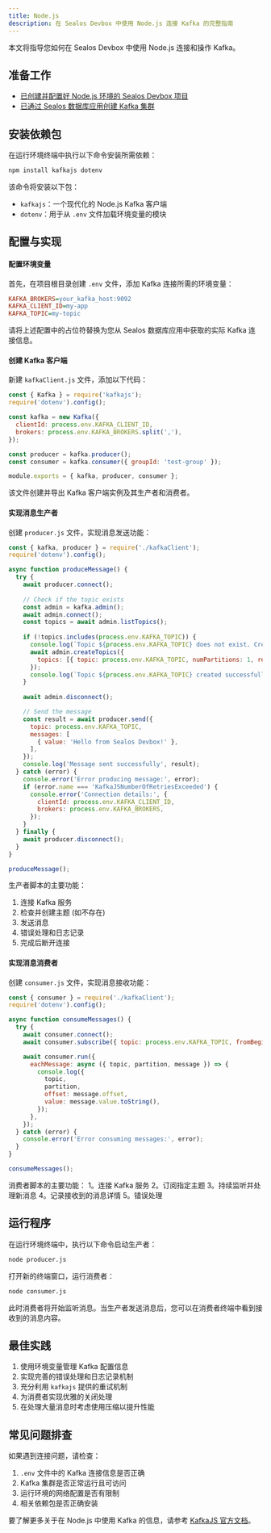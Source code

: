 ```yaml
---
title: Node.js
description: 在 Sealos Devbox 中使用 Node.js 连接 Kafka 的完整指南
---
```


本文将指导您如何在 Sealos Devbox 中使用 Node.js 连接和操作 Kafka。

## 准备工作

- [已创建并配置好 Node.js 环境的 Sealos Devbox 项目](/docs/guides/fundamentals/create-a-project)
- [已通过 Sealos 数据库应用创建 Kafka 集群](./)

## 安装依赖包

在运行环境终端中执行以下命令安装所需依赖：

```bash
npm install kafkajs dotenv
```

该命令将安装以下包：
- `kafkajs`：一个现代化的 Node.js Kafka 客户端
- `dotenv`：用于从 `.env` 文件加载环境变量的模块

## 配置与实现

<div className='steps [&_h4]:step'>

#### 配置环境变量

首先，在项目根目录创建 `.env` 文件，添加 Kafka 连接所需的环境变量：

```ini title=".env"
KAFKA_BROKERS=your_kafka_host:9092
KAFKA_CLIENT_ID=my-app
KAFKA_TOPIC=my-topic
```

请将上述配置中的占位符替换为您从 Sealos 数据库应用中获取的实际 Kafka 连接信息。

#### 创建 Kafka 客户端

新建 `kafkaClient.js` 文件，添加以下代码：

```javascript
const { Kafka } = require('kafkajs');
require('dotenv').config();

const kafka = new Kafka({
  clientId: process.env.KAFKA_CLIENT_ID,
  brokers: process.env.KAFKA_BROKERS.split(','),
});

const producer = kafka.producer();
const consumer = kafka.consumer({ groupId: 'test-group' });

module.exports = { kafka, producer, consumer };
```

该文件创建并导出 Kafka 客户端实例及其生产者和消费者。

#### 实现消息生产者

创建 `producer.js` 文件，实现消息发送功能：

```javascript
const { kafka, producer } = require('./kafkaClient');
require('dotenv').config();

async function produceMessage() {
  try {
    await producer.connect();
    
    // Check if the topic exists
    const admin = kafka.admin();
    await admin.connect();
    const topics = await admin.listTopics();
    
    if (!topics.includes(process.env.KAFKA_TOPIC)) {
      console.log(`Topic ${process.env.KAFKA_TOPIC} does not exist. Creating it...`);
      await admin.createTopics({
        topics: [{ topic: process.env.KAFKA_TOPIC, numPartitions: 1, replicationFactor: 1 }]
      });
      console.log(`Topic ${process.env.KAFKA_TOPIC} created successfully.`);
    }
    
    await admin.disconnect();

    // Send the message
    const result = await producer.send({
      topic: process.env.KAFKA_TOPIC,
      messages: [
        { value: 'Hello from Sealos Devbox!' },
      ],
    });
    console.log('Message sent successfully', result);
  } catch (error) {
    console.error('Error producing message:', error);
    if (error.name === 'KafkaJSNumberOfRetriesExceeded') {
      console.error('Connection details:', {
        clientId: process.env.KAFKA_CLIENT_ID,
        brokers: process.env.KAFKA_BROKERS,
      });
    }
  } finally {
    await producer.disconnect();
  }
}

produceMessage();
```

生产者脚本的主要功能：

1. 连接 Kafka 服务
2. 检查并创建主题 (如不存在)
3. 发送消息
4. 错误处理和日志记录
5. 完成后断开连接

#### 实现消息消费者

创建 `consumer.js` 文件，实现消息接收功能：

```javascript
const { consumer } = require('./kafkaClient');
require('dotenv').config();

async function consumeMessages() {
  try {
    await consumer.connect();
    await consumer.subscribe({ topic: process.env.KAFKA_TOPIC, fromBeginning: true });

    await consumer.run({
      eachMessage: async ({ topic, partition, message }) => {
        console.log({
          topic,
          partition,
          offset: message.offset,
          value: message.value.toString(),
        });
      },
    });
  } catch (error) {
    console.error('Error consuming messages:', error);
  }
}

consumeMessages();
```

消费者脚本的主要功能：
1。连接 Kafka 服务
2。订阅指定主题
3。持续监听并处理新消息
4。记录接收到的消息详情
5。错误处理

</div>

## 运行程序

在运行环境终端中，执行以下命令启动生产者：

```bash
node producer.js
```

打开新的终端窗口，运行消费者：

```bash
node consumer.js
```

此时消费者将开始监听消息。当生产者发送消息后，您可以在消费者终端中看到接收到的消息内容。

## 最佳实践

1. 使用环境变量管理 Kafka 配置信息
2. 实现完善的错误处理和日志记录机制
3. 充分利用 `kafkajs` 提供的重试机制
4. 为消费者实现优雅的关闭处理
5. 在处理大量消息时考虑使用压缩以提升性能

## 常见问题排查

如果遇到连接问题，请检查：

1. `.env` 文件中的 Kafka 连接信息是否正确
2. Kafka 集群是否正常运行且可访问
3. 运行环境的网络配置是否有限制
4. 相关依赖包是否正确安装

要了解更多关于在 Node.js 中使用 Kafka 的信息，请参考 [KafkaJS 官方文档](https://kafka.js.org/)。